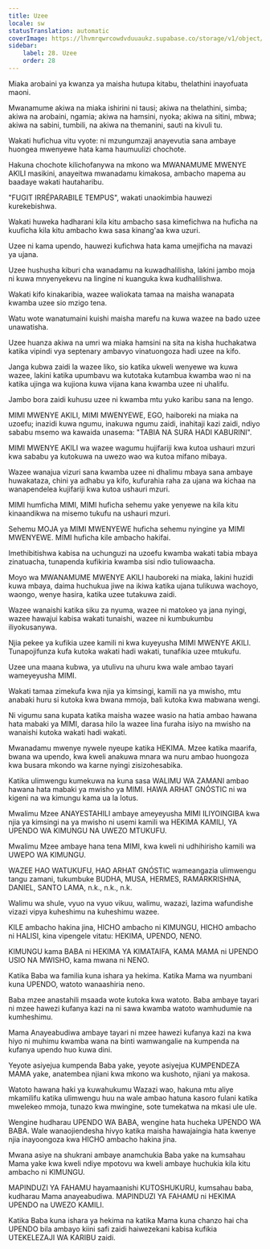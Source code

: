 ```yaml
---
title: Uzee
locale: sw
statusTranslation: automatic
coverImage: https://lhvmrqwrcowdvduuaukz.supabase.co/storage/v1/object/public/strapi-uploads/small_cover-educacion-fundamental.webp-2d51a7828a2b1309555be27f7e2a61a0.webp
sidebar:
    label: 28. Uzee
    order: 28
---
```

Miaka arobaini ya kwanza ya maisha hutupa kitabu, thelathini inayofuata maoni.

Mwanamume akiwa na miaka ishirini ni tausi; akiwa na thelathini, simba; akiwa na arobaini, ngamia; akiwa na hamsini, nyoka; akiwa na sitini, mbwa; akiwa na sabini, tumbili, na akiwa na themanini, sauti na kivuli tu.

Wakati hufichua vitu vyote: ni mzungumzaji anayevutia sana ambaye huongea mwenyewe hata kama haumuulizi chochote.

Hakuna chochote kilichofanywa na mkono wa MWANAMUME MWENYE AKILI masikini, anayeitwa mwanadamu kimakosa, ambacho mapema au baadaye wakati hautaharibu.

"FUGIT IRRÉPARABILE TEMPUS", wakati unaokimbia hauwezi kurekebishwa.

Wakati huweka hadharani kila kitu ambacho sasa kimefichwa na huficha na kuuficha kila kitu ambacho kwa sasa kinang'aa kwa uzuri.

Uzee ni kama upendo, hauwezi kufichwa hata kama umejificha na mavazi ya ujana.

Uzee hushusha kiburi cha wanadamu na kuwadhalilisha, lakini jambo moja ni kuwa mnyenyekevu na lingine ni kuanguka kwa kudhalilishwa.

Wakati kifo kinakaribia, wazee waliokata tamaa na maisha wanapata kwamba uzee sio mzigo tena.

Watu wote wanatumaini kuishi maisha marefu na kuwa wazee na bado uzee unawatisha.

Uzee huanza akiwa na umri wa miaka hamsini na sita na kisha huchakatwa katika vipindi vya septenary ambavyo vinatuongoza hadi uzee na kifo.

Janga kubwa zaidi la wazee liko, sio katika ukweli wenyewe wa kuwa wazee, lakini katika upumbavu wa kutotaka kutambua kwamba wao ni na katika ujinga wa kujiona kuwa vijana kana kwamba uzee ni uhalifu.

Jambo bora zaidi kuhusu uzee ni kwamba mtu yuko karibu sana na lengo.

MIMI MWENYE AKILI, MIMI MWENYEWE, EGO, haiboreki na miaka na uzoefu; inazidi kuwa ngumu, inakuwa ngumu zaidi, inahitaji kazi zaidi, ndiyo sababu msemo wa kawaida unasema: "TABIA NA SURA HADI KABURINI".

MIMI MWENYE AKILI wa wazee wagumu hujifariji kwa kutoa ushauri mzuri kwa sababu ya kutokuwa na uwezo wao wa kutoa mifano mibaya.

Wazee wanajua vizuri sana kwamba uzee ni dhalimu mbaya sana ambaye huwakataza, chini ya adhabu ya kifo, kufurahia raha za ujana wa kichaa na wanapendelea kujifariji kwa kutoa ushauri mzuri.

MIMI humficha MIMI, MIMI huficha sehemu yake yenyewe na kila kitu kinaandikwa na misemo tukufu na ushauri mzuri.

Sehemu MOJA ya MIMI MWENYEWE huficha sehemu nyingine ya MIMI MWENYEWE. MIMI huficha kile ambacho hakifai.

Imethibitishwa kabisa na uchunguzi na uzoefu kwamba wakati tabia mbaya zinatuacha, tunapenda kufikiria kwamba sisi ndio tuliowaacha.

Moyo wa MWANAMUME MWENYE AKILI hauboreki na miaka, lakini huzidi kuwa mbaya, daima huchukua jiwe na ikiwa katika ujana tulikuwa wachoyo, waongo, wenye hasira, katika uzee tutakuwa zaidi.

Wazee wanaishi katika siku za nyuma, wazee ni matokeo ya jana nyingi, wazee hawajui kabisa wakati tunaishi, wazee ni kumbukumbu iliyokusanywa.

Njia pekee ya kufikia uzee kamili ni kwa kuyeyusha MIMI MWENYE AKILI. Tunapojifunza kufa kutoka wakati hadi wakati, tunafikia uzee mtukufu.

Uzee una maana kubwa, ya utulivu na uhuru kwa wale ambao tayari wameyeyusha MIMI.

Wakati tamaa zimekufa kwa njia ya kimsingi, kamili na ya mwisho, mtu anabaki huru si kutoka kwa bwana mmoja, bali kutoka kwa mabwana wengi.

Ni vigumu sana kupata katika maisha wazee wasio na hatia ambao hawana hata mabaki ya MIMI, darasa hilo la wazee lina furaha isiyo na mwisho na wanaishi kutoka wakati hadi wakati.

Mwanadamu mwenye nywele nyeupe katika HEKIMA. Mzee katika maarifa, bwana wa upendo, kwa kweli anakuwa mnara wa nuru ambao huongoza kwa busara mkondo wa karne nyingi zisizohesabika.

Katika ulimwengu kumekuwa na kuna sasa WALIMU WA ZAMANI ambao hawana hata mabaki ya mwisho ya MIMI. HAWA ARHAT GNÓSTIC ni wa kigeni na wa kimungu kama ua la lotus.

Mwalimu Mzee ANAYESTAHILI ambaye ameyeyusha MIMI ILIYOINGIBA kwa njia ya kimsingi na ya mwisho ni usemi kamili wa HEKIMA KAMILI, YA UPENDO WA KIMUNGU NA UWEZO MTUKUFU.

Mwalimu Mzee ambaye hana tena MIMI, kwa kweli ni udhihirisho kamili wa UWEPO WA KIMUNGU.

WAZEE HAO WATUKUFU, HAO ARHAT GNÓSTIC wameangazia ulimwengu tangu zamani, tukumbuke BUDHA, MUSA, HERMES, RAMARKRISHNA, DANIEL, SANTO LAMA, n.k., n.k., n.k.

Walimu wa shule, vyuo na vyuo vikuu, walimu, wazazi, lazima wafundishe vizazi vipya kuheshimu na kuheshimu wazee.

KILE ambacho hakina jina, HICHO ambacho ni KIMUNGU, HICHO ambacho ni HALISI, kina vipengele vitatu: HEKIMA, UPENDO, NENO.

KIMUNGU kama BABA ni HEKIMA YA KIMATAIFA, KAMA MAMA ni UPENDO USIO NA MWISHO, kama mwana ni NENO.

Katika Baba wa familia kuna ishara ya hekima. Katika Mama wa nyumbani kuna UPENDO, watoto wanaashiria neno.

Baba mzee anastahili msaada wote kutoka kwa watoto. Baba ambaye tayari ni mzee hawezi kufanya kazi na ni sawa kwamba watoto wamhudumie na kumheshimu.

Mama Anayeabudiwa ambaye tayari ni mzee hawezi kufanya kazi na kwa hiyo ni muhimu kwamba wana na binti wamwangalie na kumpenda na kufanya upendo huo kuwa dini.

Yeyote asiyejua kumpenda Baba yake, yeyote asiyejua KUMPENDEZA MAMA yake, anatembea njiani kwa mkono wa kushoto, njiani ya makosa.

Watoto hawana haki ya kuwahukumu Wazazi wao, hakuna mtu aliye mkamilifu katika ulimwengu huu na wale ambao hatuna kasoro fulani katika mwelekeo mmoja, tunazo kwa mwingine, sote tumekatwa na mkasi ule ule.

Wengine hudharau UPENDO WA BABA, wengine hata hucheka UPENDO WA BABA. Wale wanaojiendesha hivyo katika maisha hawajaingia hata kwenye njia inayoongoza kwa HICHO ambacho hakina jina.

Mwana asiye na shukrani ambaye anamchukia Baba yake na kumsahau Mama yake kwa kweli ndiye mpotovu wa kweli ambaye huchukia kila kitu ambacho ni KIMUNGU.

MAPINDUZI YA FAHAMU hayamaanishi KUTOSHUKURU, kumsahau baba, kudharau Mama anayeabudiwa. MAPINDUZI YA FAHAMU ni HEKIMA UPENDO na UWEZO KAMILI.

Katika Baba kuna ishara ya hekima na katika Mama kuna chanzo hai cha UPENDO bila ambayo kiini safi zaidi haiwezekani kabisa kufikia UTEKELEZAJI WA KARIBU zaidi.


